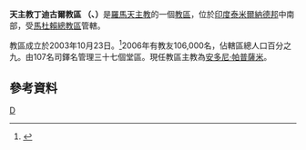 {{Infobox Roman Catholic diocese
|Roman Catholic Diocese of = 天主教丁迪古爾教區
|Latin name of diocese = Dioecesis Dindigulensis
|image = 
|caption = 
|location = [[印度|印度]]
|territory = [[泰米爾納德邦|泰米爾納德邦]]中南部
|population =106,000
|rite =拉丁禮
|patron = 
|province = 馬杜賴
|established = 2003年
|cathedral = 聖若望主教座堂
|co-cathedral =
|leadership =主教
|website = 
|pope = 
|metropolitan = 
|ordinary = 安多尼‧帕普薩米
|coadjutor archbishop =
|coadjutor bishop =
|auxiliary =
|emeritus =
}}
'''天主教丁迪古爾教區 （{{lang-la|Dioecesis Dindigulensis}}、{{lang-en|Diocese of Dindigul}}）'''是[[羅馬天主教|羅馬天主教]]的一個[[教區|教區]]，位於[[印度|印度]][[泰米爾納德邦|泰米爾納德邦]]中南部，受[[天主教馬杜賴總教區|馬杜賴總教區]]管轄。

教區成立於2003年10月23日。<ref>{{Cite web |url=http://www.vatican.va/holy_father/john_paul_ii/apost_constitutions/documents/hf_jp-ii_apc_20031030_petitum-est-nuper_lt.html |title=成立教區的宗座憲令 |access-date=2013-12-22 |archive-date=2014-05-18 |archive-url=https://web.archive.org/web/20140518003418/http://www.vatican.va/holy_father/john_paul_ii/apost_constitutions/documents/hf_jp-ii_apc_20031030_petitum-est-nuper_lt.html |dead-url=no }}</ref>2006年有教友106,000名，佔轄區總人口百分之九。由107名司鐸名管理三十七個堂區。現任教區主教為[[安多尼‧帕普薩米|安多尼‧帕普薩米]]。

==參考資料==
{{reflist}}

{{印度天主教拉丁禮教區}}
[[Category:印度天主教教區|D]]